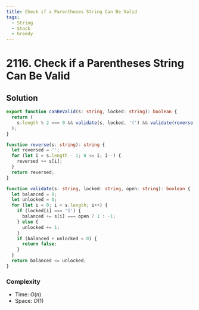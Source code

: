 ```yaml
---
title: Check if a Parentheses String Can Be Valid
tags:
  - String
  - Stack
  - Greedy
---
```


# 2116. Check if a Parentheses String Can Be Valid

<Badges>
  <LevelBadge level="medium" />
  <TopicBadge name="String" slug="string" />
  <TopicBadge name="Stack" slug="stack" />
  <TopicBadge name="Greedy" slug="greedy" />
</Badges>

## Solution

```typescript filename="solution.ts" copy
export function canBeValid(s: string, locked: string): boolean {
  return (
    s.length % 2 === 0 && validate(s, locked, '(') && validate(reverse(s), reverse(locked), ')')
  );
}

function reverse(s: string): string {
  let reversed = '';
  for (let i = s.length - 1; 0 <= i; i--) {
    reversed += s[i];
  }
  return reversed;
}

function validate(s: string, locked: string, open: string): boolean {
  let balanced = 0;
  let unlocked = 0;
  for (let i = 0; i < s.length; i++) {
    if (locked[i] === '1') {
      balanced += s[i] === open ? 1 : -1;
    } else {
      unlocked += 1;
    }
    if (balanced + unlocked < 0) {
      return false;
    }
  }
  return balanced <= unlocked;
}
```

### Complexity

- Time: $O(n)$
- Space: $O(1)$

<ProblemLink
  codingSite="leetcode"
  href="https://leetcode.com/problems/check-if-a-parentheses-string-can-be-valid"
  title="Check if a Parentheses String Can Be Valid"
/>
